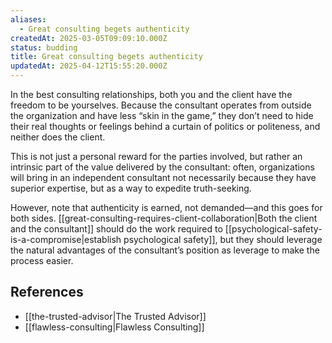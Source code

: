 ```yaml
---
aliases:
  - Great consulting begets authenticity
createdAt: 2025-03-05T09:09:10.000Z
status: budding
title: Great consulting begets authenticity
updatedAt: 2025-04-12T15:55:20.000Z
---
```

In the best consulting relationships, both you and the client have the freedom to be yourselves. Because the consultant operates from outside the organization and have less “skin in the game,” they don’t need to hide their real thoughts or feelings behind a curtain of politics or politeness, and neither does the client.

This is not just a personal reward for the parties involved, but rather an intrinsic part of the value delivered by the consultant: often, organizations will bring in an independent consultant not necessarily because they have superior expertise, but as a way to expedite truth-seeking.

However, note that authenticity is earned, not demanded—and this goes for both sides. [[great-consulting-requires-client-collaboration|Both the client and the consultant]] should do the work required to [[psychological-safety-is-a-compromise|establish psychological safety]], but they should leverage the natural advantages of the consultant’s position as leverage to make the process easier.

## References

- [[the-trusted-advisor|The Trusted Advisor]]
- [[flawless-consulting|Flawless Consulting]]
